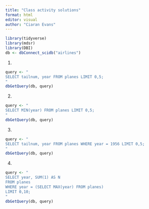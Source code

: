 ```yaml
---
title: "Class activity solutions"
format: html
editor: visual
author: "Ciaran Evans"
---
```


```r
library(tidyverse)
library(mdsr)
library(DBI)
db <- dbConnect_scidb("airlines")
```

1.  

```r
query <- "
SELECT tailnum, year FROM planes LIMIT 0,5;
"
dbGetQuery(db, query)
```

2. 

```r
query <- "
SELECT MIN(year) FROM planes LIMIT 0,5;
"
dbGetQuery(db, query)
```

3.

```r
query <- "
SELECT tailnum, year FROM planes WHERE year = 1956 LIMIT 0,5;
"
dbGetQuery(db, query)
```
4.

```r
query <- "
SELECT year, SUM(1) AS N 
FROM planes 
WHERE year = (SELECT MAX(year) FROM planes)
LIMIT 0,10;
"
dbGetQuery(db, query)
```

